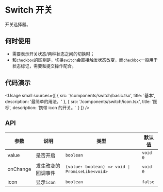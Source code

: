 
# Switch 开关

开关选择器。

## 何时使用

- 需要表示开关状态/两种状态之间的切换时；
- 和`checkbox`的区别是，切换`switch`会直接触发状态改变，而`checkbox`一般用于状态标记，需要和提交操作配合。

## 代码演示

<Usage
  small
  sources={[
    {
      src: '/components/switch/basic.tsx',
      title: '基本',
      description: '最简单的用法。'
    },
    {
      src: '/components/switch/icon.tsx',
      title: '图标',
      description: '携带 icon 的开关。'
    }
  ]}
/>

## API

| 参数     | 说明               | 类型                                            | 默认值   |
| -------- | ------------------ | ----------------------------------------------- | -------- |
| value    | 是否开启           | `boolean`                                       | `void 0` |
| onChange | 发生改变的回调事件 | `(value: boolean) => void \| PromiseLike<void>` | `void 0` |
| icon     | 显示`icon`         | `boolean`                                       | `false`  |
